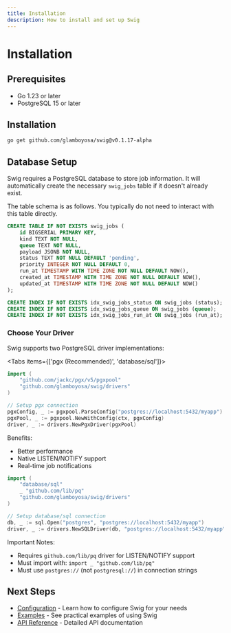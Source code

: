 ```yaml
---
title: Installation
description: How to install and set up Swig
---
```


# Installation

## Prerequisites

- Go 1.23 or later
- PostgreSQL 15 or later

## Installation

```bash
go get github.com/glamboyosa/swig@v0.1.17-alpha
```

## Database Setup

Swig requires a PostgreSQL database to store job information. It will automatically create the necessary `swig_jobs` table if it doesn't already exist.

The table schema is as follows. You typically do not need to interact with this table directly.

```sql
CREATE TABLE IF NOT EXISTS swig_jobs (
    id BIGSERIAL PRIMARY KEY,
    kind TEXT NOT NULL,
    queue TEXT NOT NULL,
    payload JSONB NOT NULL,
    status TEXT NOT NULL DEFAULT 'pending',
    priority INTEGER NOT NULL DEFAULT 0,
    run_at TIMESTAMP WITH TIME ZONE NOT NULL DEFAULT NOW(),
    created_at TIMESTAMP WITH TIME ZONE NOT NULL DEFAULT NOW(),
    updated_at TIMESTAMP WITH TIME ZONE NOT NULL DEFAULT NOW()
);

CREATE INDEX IF NOT EXISTS idx_swig_jobs_status ON swig_jobs (status);
CREATE INDEX IF NOT EXISTS idx_swig_jobs_queue ON swig_jobs (queue);
CREATE INDEX IF NOT EXISTS idx_swig_jobs_run_at ON swig_jobs (run_at);
```

### Choose Your Driver

Swig supports two PostgreSQL driver implementations:

<Tabs items={['pgx (Recommended)', 'database/sql']}>
<Tab value="pgx (Recommended)">

```go
import (
    "github.com/jackc/pgx/v5/pgxpool"
    "github.com/glamboyosa/swig/drivers"
)

// Setup pgx connection
pgxConfig, _ := pgxpool.ParseConfig("postgres://localhost:5432/myapp")
pgxPool, _ := pgxpool.NewWithConfig(ctx, pgxConfig)
driver, _ := drivers.NewPgxDriver(pgxPool)
```

Benefits:
- Better performance
- Native LISTEN/NOTIFY support
- Real-time job notifications
</Tab>

<Tab value="database/sql">

```go
import (
    "database/sql"
    _ "github.com/lib/pq"
    "github.com/glamboyosa/swig/drivers"
)

// Setup database/sql connection
db, _ := sql.Open("postgres", "postgres://localhost:5432/myapp")
driver, _ := drivers.NewSQLDriver(db, "postgres://localhost:5432/myapp")
```

Important Notes:
- Requires `github.com/lib/pq` driver for LISTEN/NOTIFY support
- Must import with: `import _ "github.com/lib/pq"`
- Must use `postgres://` (not `postgresql://`) in connection strings
</Tab>
</Tabs>

## Next Steps

- [Configuration](/docs/configuration) - Learn how to configure Swig for your needs
- [Examples](/docs/examples) - See practical examples of using Swig
- [API Reference](/docs/api) - Detailed API documentation 